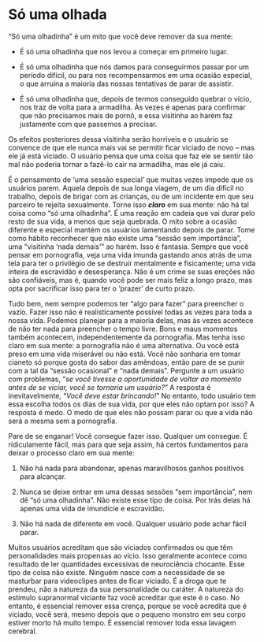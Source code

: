 # Só uma olhada

"Só uma olhadinha" é um mito que você deve remover da sua mente:

-   É só uma olhadinha que nos levou a começar em primeiro lugar.

-   É só uma olhadinha que nós damos para conseguirmos passar por um período difícil, ou para nos recompensarmos em uma ocasião especial, o que arruína a maioria das nossas tentativas de parar de assistir.

-   É só uma olhadinha que, depois de termos conseguido quebrar o vício, nos traz de volta para a armadilha. Às vezes é apenas para confirmar que não precisamos mais de pornô, e essa visitinha ao harém faz justamente com que passemos a precisar.

Os efeitos posteriores dessa visitinha serão horríveis e o usuário se convence de que ele nunca mais vai se permitir ficar viciado de novo -- mas ele já está viciado. O usuário pensa que uma coisa que faz ele se sentir tão mal não poderia tornar a fazê-lo cair na armadilha, mas ele já caiu.

É o pensamento de 'uma sessão especial' que muitas vezes impede que os usuários parem. Aquela depois de sua longa viagem, de um dia difícil no trabalho, depois de brigar com as crianças, ou de um incidente em que seu parceiro te rejeita sexualmente. Torne isso ***claro*** em sua mente: não há tal coisa como "só uma olhadinha". É uma reação em cadeia que vai durar pelo resto de sua vida, a menos que seja quebrada. O mito sobre a ocasião diferente e especial mantém os usuários lamentando depois de parar. Tome como hábito reconhecer que não existe uma "sessão sem importância", uma "visitinha 'nada demais'" ao harém. Isso é fantasia. Sempre que você pensar em pornografia, veja uma vida imunda gastando anos atrás de uma tela para ter o privilégio de se destruir mentalmente e fisicamente; uma vida inteira de escravidão e desesperança. Não é um crime se suas ereções não são confiáveis, mas é, quando você pode ser mais feliz a longo prazo, mas opta por sacrificar isso para ter o 'prazer' de curto prazo.

Tudo bem, nem sempre podemos ter "algo para fazer" para preencher o vazio. Fazer isso não é realisticamente possível todas as vezes para toda a nossa vida. Podemos planejar para a maioria delas, mas às vezes acontece de não ter nada para preencher o tempo livre. Bons e maus momentos também acontecem, independentemente da pornografia. Mas tenha isso claro em sua mente: a pornografia não é uma alternativa. Ou você está preso em uma vida miserável ou não está. Você não sonharia em tomar cianeto só porque gosta do sabor das amêndoas, então pare de se punir com a tal da "sessão ocasional" e "nada demais". Pergunte a um usuário com problemas, "*se você tivesse a oportunidade de voltar ao momento antes de se viciar, você se tornaria um usuário?*" A resposta é inevitavelmente, "*Você deve estar brincando!*" No entanto, todo usuário tem essa escolha todos os dias de sua vida, por que eles não optam por isso? A resposta é medo. O medo de que eles não possam parar ou que a vida não será a mesma sem a pornografia.

Pare de se enganar! Você consegue fazer isso. Qualquer um consegue. É ridiculamente fácil, mas para que seja assim, há certos fundamentos para deixar o processo claro em sua mente:

1.  Não há nada para abandonar, apenas maravilhosos ganhos positivos para alcançar.

2.  Nunca se deixe entrar em uma dessas sessões "sem importância", nem dê "só uma olhadinha". Não existe esse tipo de coisa. Por trás delas há apenas uma vida de imundície e escravidão.

3.  Não há nada de diferente em você. Qualquer usuário pode achar fácil parar.

Muitos usuários acreditam que são viciados confirmados ou que têm personalidades mais propensas ao vício. Isso geralmente acontece como resultado de ler quantidades excessivas de neurociência chocante. Esse tipo de coisa não existe. Ninguém nasce com a necessidade de se masturbar para videoclipes antes de ficar viciado. É a droga que te prendeu, não a natureza da sua personalidade ou caráter. A natureza do estímulo supranormal viciante faz você acreditar que este é o caso. No entanto, é essencial remover essa crença, porque se você acredita que é viciado, você será, mesmo depois que o pequeno monstro em seu corpo estiver morto há muito tempo. É essencial remover toda essa lavagem cerebral.